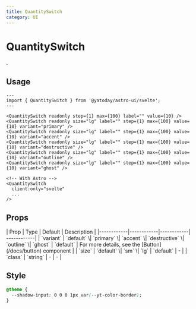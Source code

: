 ```yaml
---
title: QuantitySwitch
category: UI
---
```



# QuantitySwitch

<SourceLink name="QuantitySwitch" />

.

<Demo title="Default" class="flex flex-wrap gap-2 p-2">
  <QuantitySwitch client:only="svelte" readonly size="lg" label="" step={1} max={100} value={10} variant="default"  />
  <QuantitySwitch client:only="svelte" readonly size="lg" label="" step={1} max={100} value={10} variant="primary" />
  <QuantitySwitch client:only="svelte" readonly size="lg" label="" step={1} max={100} value={10} variant="accent" />
  <QuantitySwitch client:only="svelte" readonly size="lg" label="" step={1} max={100} value={10} variant="destructive" />
  <QuantitySwitch client:only="svelte" readonly size="lg" label="" step={1} max={100} value={10} variant="outline" />
  <QuantitySwitch client:only="svelte" readonly size="lg" label="" step={1} max={100} value={10} variant="ghost" />
</Demo>


## Usage

```astro
---
import { QuantitySwitch } from '@yatoday/astro-ui/svelte';
---

<QuantitySwitch readonly step={1} max={100} label="" value={10} />
<QuantitySwitch readonly size="lg" label="" step={1} max={100} value={10} variant="primary" />
<QuantitySwitch readonly size="lg" label="" step={1} max={100} value={10} variant="accent" />
<QuantitySwitch readonly size="lg" label="" step={1} max={100} value={10} variant="destructive" />
<QuantitySwitch readonly size="lg" label="" step={1} max={100} value={10} variant="outline" />
<QuantitySwitch readonly size="lg" label="" step={1} max={100} value={10} variant="ghost" />

<!-- With Astro -->
<QuantitySwitch 
  client:only="svelte"
  ...
/>
```

## Props

<div className="overflow-x-auto">
  <div className="min-w-xl">
    | Prop | Type | Default | Description |
    |------------|------------|------------| ------------| 
    | `variant` | `default` \| `primary` \| `accent` \| `destructive` \| `outline` \| `ghost` | `default` | For more details, see the [Button](/docs/button) component |
    | `size` | `default` \| `sm` \| `lg` | `default` | - |
    | `class` | `string` | - | - |
  </div>
</div>

## Style

```css
@theme {
  --shadow-input: 0 0 0 1px var(--yt-color-border);
}
```
